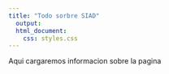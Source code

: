 ```yaml
---
title: "Todo sorbre SIAD"
  output:
  html_document:
    css: styles.css
---
```


Aqui cargaremos informacion sobre la pagina